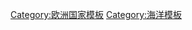 {{navbox
| name  = 黑海
| title = [[黑海]]
| state = {{{state|autocollapse}}}
| listclass = hlist

| group1 = 沿岸列国
| list1 =
* {{BGR}}
* {{GEO}}
* {{ROU}}
* {{RUS}}
* {{TUR}}
* {{UKR}}

| group2 = 城市
| list2 =
* [[巴统]]
* [[布爾加斯]]
* [[康斯坦察]]
* [[吉雷松]]
* [[霍帕]]
* [[伊斯坦堡]]
* [[克赤]]
* [[曼加利亞]]
* [[訥沃達里]]
* [[新罗西斯克]]
* [[敖德薩]]
* [[奧爾杜]]
* [[波季]]
* [[里澤]]
* [[薩姆松]]
* [[塞瓦斯托波爾]]
* [[索契]]
* [[苏呼米]]{{smallsup|1}}
* [[特拉布宗]]
* [[瓦爾納]]
* [[雅尔塔]]
* [[宗古爾達克]]

| below = {{lower|0.2em|{{smallsup|1}}}} Disputed statehood&nbsp;— {{tsl|en|International recognition of Abkhazia and South Ossetia||partial international recognition}}, but considered by most countries to be Georgian territory.

}}<noinclude>
{{collapsible option}}

[[Category:欧洲国家模板]]
[[Category:海洋模板]]
</noinclude>